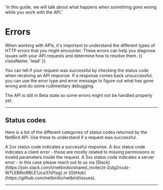   'In this guide, we will talk about what happens when something goes wrong while you work with the API.'

# Errors

When working with APIs, it's important to understand the different types of HTTP errors that you might encounter. These errors can help you diagnose issues with your API requests and determine how to resolve them. {{ className: 'lead' }}

You can tell if your request was successful by checking the status code when receiving an API response. If a response comes back unsuccessful, you can use the error type and error message to figure out what has gone wrong and do some rudimentary debugging.

<Note>
   The API is still in Beta state so some errors might not be handled properly yet.
</Note>

---

## Status codes

Here is a list of the different categories of status codes returned by the NetBird API. Use these to understand if a request was successful.

<Properties>
  <Property name="2xx">
    A 2xx status code indicates a successful response.
  </Property>
  <Property name="4xx">
    A 4xx status code indicates a client error - those are mostly related to missing permissions or invalid parameters inside the request.
  </Property>
  <Property name="5xx">
    A 5xx status code indicates a server error - in this case please reach out to us via [Slack](https://join.slack.com/t/netbirdio/shared_invite/zt-2utg2ncdz-W7LEB6toRBLE1Jca37dYpg) or [GitHub](https://github.com/netbirdio/netbird/issues).
  </Property>
</Properties>

---

